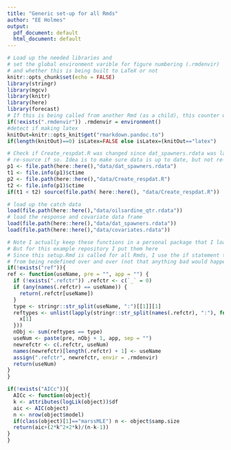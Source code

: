 ```yaml
---
title: "Generic set-up for all Rmds"
author: "EE Holmes"
output:
  pdf_document: default
  html_document: default
---
```


```r
# Load up the needed libraries and 
# set the global environment varible for figure numbering (.rmdenvir)
# and whether this is being built to LaTeX or not
knitr::opts_chunk$set(echo = FALSE)
library(stringr)
library(mgcv)
library(knitr)
library(here)
library(forecast)
# If this is being called from another Rmd (as a child), this counter will exist
if(!exists(".rmdenvir")) .rmdenvir = environment()
#detect if making latex
knitOut=knitr::opts_knit$get("rmarkdown.pandoc.to")
if(length(knitOut)==0) isLatex=FALSE else isLatex=(knitOut=="latex")
```

```r
# Check if Create_respdat.R was changed since dat_spawners.rdata was last created
# re-source if so. Idea is to make sure data is up to date, but not re-run code excessively
p1 <- file.path(here::here(),"data/dat_spawners.rdata")
t1 <- file.info(p1)$ctime
p2 <- file.path(here::here(),"data/Create_respdat.R")
t2 <- file.info(p1)$ctime
if(t1 < t2) source(file.path( here::here(), "data/Create_respdat.R"))
```

```r
# load up the catch data
load(file.path(here::here(),"data/oilsardine_qtr.rdata"))
# load the response and covariate data frame
load(file.path(here::here(),"data/dat_spawners.rdata"))
load(file.path(here::here(),"data/covariates.rdata"))
```


```r
# Note I actually keep these functions in a personal package that I load for my papers
# But for this example repository I put them here
# Since this setup.Rmd is called for all Rmds, I use the if statement to prevent the function
# from being redefined over and over (not that anything bad would happen).
if(!exists("ref")){
ref <- function(useName, pre = "", app = "") {
  if (!exists(".refctr")) .refctr <- c(`_` = 0)
  if (any(names(.refctr) == useName)) {
    return(.refctr[useName])
  }
  type <- stringr::str_split(useName, ":")[[1]][1]
  reftypes <- unlist(lapply(stringr::str_split(names(.refctr), ":"), function(x) {
    x[1]
  }))
  nObj <- sum(reftypes == type)
  useNum <- paste(pre, nObj + 1, app, sep = "")
  newrefctr <- c(.refctr, useNum)
  names(newrefctr)[length(.refctr) + 1] <- useName
  assign(".refctr", newrefctr, envir = .rmdenvir)
  return(useNum)
}
}

if(!exists("AICc")){
  AICc <- function(object){
  k <- attributes(logLik(object))$df
  aic <- AIC(object)
  n <- nrow(object$model)
  if(class(object)[1]=="marssMLE") n <- object$samp.size
  return(aic+(2*k^2+2*k)/(n-k-1))
}
}
```

